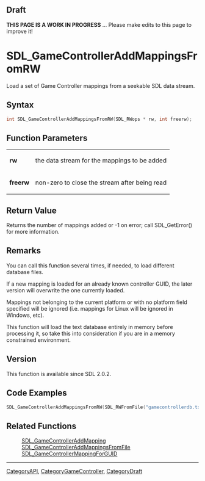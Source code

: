 
== Draft ==

'''THIS PAGE IS A WORK IN PROGRESS''' ... Please make edits to this page to improve it!


<!-- #*^*^*^*^*See https://wiki.libsdl.org/SGFunctions for details on editing this page*^*^*^*^* -->
= SDL_GameControllerAddMappingsFromRW =

Load a set of Game Controller mappings from a seekable SDL data stream.

== Syntax ==

<syntaxhighlight lang='c'>
int SDL_GameControllerAddMappingsFromRW(SDL_RWops * rw, int freerw);
</syntaxhighlight>

== Function Parameters ==

{|
|'''rw'''
|the data stream for the mappings to be added
|-
|'''freerw'''
|non-zero to close the stream after being read
|}

== Return Value ==

Returns the number of mappings added or -1 on error; call SDL_GetError()
for more information.



== Remarks ==

You can call this function several times, if needed, to load different
database files.

If a new mapping is loaded for an already known controller GUID, the later
version will overwrite the one currently loaded.

Mappings not belonging to the current platform or with no platform field
specified will be ignored (i.e. mappings for Linux will be ignored in
Windows, etc).

This function will load the text database entirely in memory before
processing it, so take this into consideration if you are in a memory
constrained environment.

== Version ==

This function is available since SDL 2.0.2.



== Code Examples ==

<syntaxhighlight lang='c++'>
SDL_GameControllerAddMappingsFromRW(SDL_RWFromFile("gamecontrollerdb.txt", "rb"), 1);
</syntaxhighlight>

== Related Functions ==

:[[SDL_GameControllerAddMapping]]
:[[SDL_GameControllerAddMappingsFromFile]]
:[[SDL_GameControllerMappingForGUID]]

----
[[CategoryAPI]], [[CategoryGameController]], [[CategoryDraft]]


